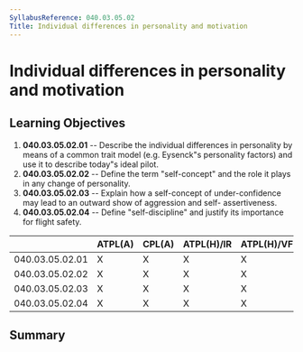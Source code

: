 ```yaml
---
SyllabusReference: 040.03.05.02
Title: Individual differences in personality and motivation
---
```


# Individual differences in personality and motivation

## Learning Objectives

1.  **040.03.05.02.01** -- Describe the individual differences in personality by
    means of a common trait model (e.g. Eysenck"s personality factors) and use
    it to describe today"s ideal pilot.
2.  **040.03.05.02.02** -- Define the term "self-concept" and the role it plays
    in any change of personality.
3.  **040.03.05.02.03** -- Explain how a self-concept of under-confidence may
    lead to an outward show of aggression and self- assertiveness.
4.  **040.03.05.02.04** -- Define "self-discipline" and justify its importance
    for flight safety.

|                 | ATPL(A) | CPL(A) | ATPL(H)/IR | ATPL(H)/VFR | CPL(H) | IR  | CBIR(A) |
| --------------- | ------- | ------ | ---------- | ----------- | ------ | --- | ------- |
| 040.03.05.02.01 | X       | X      | X          | X           | X      | X   |         |
| 040.03.05.02.02 | X       | X      | X          | X           | X      | X   |         |
| 040.03.05.02.03 | X       | X      | X          | X           | X      | X   |         |
| 040.03.05.02.04 | X       | X      | X          | X           | X      | X   |         |

## Summary
